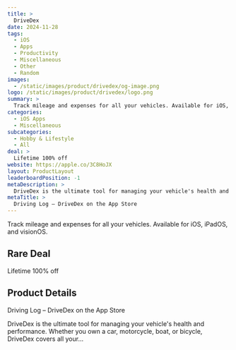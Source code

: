 ```yaml
---
title: >
  DriveDex
date: 2024-11-28
tags:
  - iOS
  - Apps
  - Productivity
  - Miscellaneous
  - Other
  - Random
images:
  - /static/images/product/drivedex/og-image.png
logo: /static/images/product/drivedex/logo.png
summary: >
  Track mileage and expenses for all your vehicles. Available for iOS, iPadOS, and visionOS.
categories:
  - iOS Apps
  - Miscellaneous
subcategories:
  - Hobby & Lifestyle
  - All
deal: >
  Lifetime 100% off
website: https://apple.co/3C8HoJX
layout: ProductLayout
leaderboardPosition: -1
metaDescription: >
  DriveDex is the ultimate tool for managing your vehicle's health and performance. Whether you own a car, motorcycle, boat, or bicycle, DriveDex covers all your…
metaTitle: >
  ‎Driving Log – DriveDex on the App Store
---
```

Track mileage and expenses for all your vehicles. Available for iOS, iPadOS, and visionOS.

## Rare Deal

Lifetime 100% off

## Product Details

‎Driving Log – DriveDex on the App Store

DriveDex is the ultimate tool for managing your vehicle's health and performance. Whether you own a car, motorcycle, boat, or bicycle, DriveDex covers all your…
